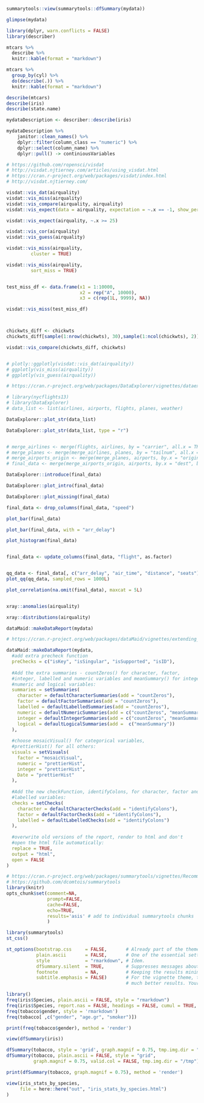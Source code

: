 

```r
summarytools::view(summarytools::dfSummary(mydata))
```


```r
glimpse(mydata)
```



```r
library(dplyr, warn.conflicts = FALSE)
library(describer)

mtcars %>% 
  describe %>% 
  knitr::kable(format = "markdown")
```


```r
mtcars %>% 
  group_by(cyl) %>% 
  do(describe(.)) %>% 
  knitr::kable(format = "markdown")
```



```r
describe(mtcars)
describe(iris)
describe(state.name)
```


```r
mydataDescription <- describer::describe(iris)

mydataDescription %>% 
    janitor::clean_names() %>% 
    dplyr::filter(column_class == "numeric") %>% 
    dplyr::select(column_name) %>% 
    dplyr::pull() -> continiousVariables
```




```r
# https://github.com/ropensci/visdat
# http://visdat.njtierney.com/articles/using_visdat.html
# https://cran.r-project.org/web/packages/visdat/index.html
# http://visdat.njtierney.com/

visdat::vis_dat(airquality)
visdat::vis_miss(airquality)
visdat::vis_compare(airquality, airquality)
visdat::vis_expect(data = airquality, expectation = ~.x == -1, show_perc = TRUE)

visdat::vis_expect(airquality, ~.x >= 25)

visdat::vis_cor(airquality)
visdat::vis_guess(airquality)

visdat::vis_miss(airquality, 
         cluster = TRUE)

visdat::vis_miss(airquality,
         sort_miss = TRUE)


test_miss_df <- data.frame(x1 = 1:10000,
                           x2 = rep("A", 10000),
                           x3 = c(rep(1L, 9999), NA))

visdat::vis_miss(test_miss_df)



chickwts_diff <- chickwts
chickwts_diff[sample(1:nrow(chickwts), 30),sample(1:ncol(chickwts), 2)] <- NA

visdat::vis_compare(chickwts_diff, chickwts)


# plotly::ggplotly(visdat::vis_dat(airquality))
# ggplotly(vis_miss(airquality))
# ggplotly(vis_guess(airquality))

```






```r
# https://cran.r-project.org/web/packages/DataExplorer/vignettes/dataexplorer-intro.html

# library(nycflights13)
# library(DataExplorer)
# data_list <- list(airlines, airports, flights, planes, weather)

DataExplorer::plot_str(data_list)

DataExplorer::plot_str(data_list, type = "r")


# merge_airlines <- merge(flights, airlines, by = "carrier", all.x = TRUE)
# merge_planes <- merge(merge_airlines, planes, by = "tailnum", all.x = TRUE, suffixes = c("_flights", "_planes"))
# merge_airports_origin <- merge(merge_planes, airports, by.x = "origin", by.y = "faa", all.x = TRUE, suffixes = c("_carrier", "_origin"))
# final_data <- merge(merge_airports_origin, airports, by.x = "dest", by.y = "faa", all.x = TRUE, suffixes = c("_origin", "_dest"))

DataExplorer::introduce(final_data)

DataExplorer::plot_intro(final_data)

DataExplorer::plot_missing(final_data)

final_data <- drop_columns(final_data, "speed")

plot_bar(final_data)

plot_bar(final_data, with = "arr_delay")

plot_histogram(final_data)


final_data <- update_columns(final_data, "flight", as.factor)


qq_data <- final_data[, c("arr_delay", "air_time", "distance", "seats")]
plot_qq(qq_data, sampled_rows = 1000L)

plot_correlation(na.omit(final_data), maxcat = 5L)



```



```r
xray::anomalies(airquality)

xray::distributions(airquality)

```




```r
dataMaid::makeDataReport(mydata)
```



```r
# https://cran.r-project.org/web/packages/dataMaid/vignettes/extending_dataMaid.html

dataMaid::makeDataReport(mydata,
  #add extra precheck function         
  preChecks = c("isKey", "isSingular", "isSupported", "isID"),
      
  #Add the extra summaries - countZeros() for character, factor, 
  #integer, labelled and numeric variables and meanSummary() for integer, 
  #numeric and logical variables:
  summaries = setSummaries(
    character = defaultCharacterSummaries(add = "countZeros"),
    factor = defaultFactorSummaries(add = "countZeros"),
    labelled = defaultLabelledSummaries(add = "countZeros"),
    numeric = defaultNumericSummaries(add = c("countZeros", "meanSummary")),
    integer = defaultIntegerSummaries(add = c("countZeros", "meanSummary")),
    logical = defaultLogicalSummaries(add =  c("meanSummary"))
  ),
  
  #choose mosaicVisual() for categorical variables,
  #prettierHist() for all others:
  visuals = setVisuals(
    factor = "mosaicVisual",
    numeric = "prettierHist",
    integer = "prettierHist", 
    Date = "prettierHist"
  ), 
      
  #Add the new checkFunction, identifyColons, for character, factor and 
  #labelled variables:
  checks = setChecks(
    character = defaultCharacterChecks(add = "identifyColons"),
    factor = defaultFactorChecks(add = "identifyColons"),
    labelled = defaultLabelledChecks(add = "identifyColons")
  ),
  
  #overwrite old versions of the report, render to html and don't 
  #open the html file automatically:
  replace = TRUE, 
  output = "html",
  open = FALSE
)
```




```r
# https://cran.r-project.org/web/packages/summarytools/vignettes/Recommendations-rmarkdown.html
# https://github.com/dcomtois/summarytools
library(knitr)
opts_chunk$set(comment=NA, 
               prompt=FALSE,
               cache=FALSE,
               echo=TRUE,
               results='asis' # add to individual summarytools chunks
               )
```


```r
library(summarytools)
st_css()
```


```r
st_options(bootstrap.css     = FALSE,       # Already part of the theme so no need for it
           plain.ascii       = FALSE,       # One of the essential settings
           style             = "rmarkdown", # Idem.
           dfSummary.silent  = TRUE,        # Suppresses messages about temporary files
           footnote          = NA,          # Keeping the results minimalistic
           subtitle.emphasis = FALSE)       # For the vignette theme, this gives
                                            # much better results. Your mileage may vary.
``` 



```r
library()
freq(iris$Species, plain.ascii = FALSE, style = "rmarkdown")
freq(iris$Species, report.nas = FALSE, headings = FALSE, cumul = TRUE, totals = TRUE)
freq(tobacco$gender, style = 'rmarkdown')
freq(tobacco[ ,c("gender", "age.gr", "smoker")])
```


```r
print(freq(tobacco$gender), method = 'render')
```


```r
view(dfSummary(iris))
```


```r
dfSummary(tobacco, style = 'grid', graph.magnif = 0.75, tmp.img.dir = "/tmp")
dfSummary(tobacco, plain.ascii = FALSE, style = "grid", 
          graph.magnif = 0.75, valid.col = FALSE, tmp.img.dir = "/tmp")
```


```r
print(dfSummary(tobacco, graph.magnif = 0.75), method = 'render')
```


```r
view(iris_stats_by_species,
     file = here::here("out", "iris_stats_by_species.html")
)
```








